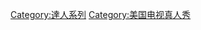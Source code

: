 {{noteTA
|G1=TV}}
{{Commonscat|America's Got Talent}}

[[Category:達人系列|Category:達人系列]]
[[Category:美国电视真人秀|Category:美国电视真人秀]]